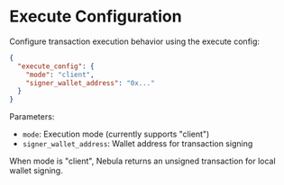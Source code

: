 # Execute Configuration

Configure transaction execution behavior using the execute config:

```json
{
  "execute_config": {
    "mode": "client",
    "signer_wallet_address": "0x..."
  }
}
```

Parameters:

- `mode`: Execution mode (currently supports "client")
- `signer_wallet_address`: Wallet address for transaction signing

When mode is "client", Nebula returns an unsigned transaction for local wallet signing.